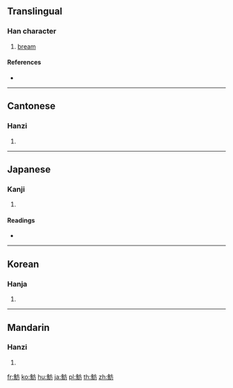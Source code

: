 {{character info/new}}
{{also|鲂}}
==Translingual==

===Han character===
{{Han char|rn=195|rad=魚|as=04|sn=15|four=20327|canj=NFYHS}}

# [[bream]]

====References====
* {{Han ref|kx=1466.350|dkj=46022|dj=2000.110|hdz=74679.060|uh=9B74|ud=39796|bh=E8DB|bd=59611}}

----

==Cantonese==

===Hanzi===
{{yue-hanzi|jyut=|y=fong4|sim=鲂}}

# {{defn|lang=yue|sort=魚04}}

----

==Japanese==

===Kanji===
{{ja-kanji|grade=|rs=魚04}}

# {{defn|lang=ja|sort=魚04}}

====Readings====
* {{ja-readings|on=[[ほう]] (hō)|kun=[[おしきうお]] (oshikiuo), [[かがみだい]] (kagamidai)}}

----

==Korean==

===Hanja===
{{ko-hanja|hangeul=방|eumhun=|rv=bang|mr=pang|y=pang}}

# {{defn|lang=ko|sort=魚04}}

----

==Mandarin==

===Hanzi===
{{cmn-hanzi|sim=鲂|pin=[[fáng]] ([[fang2]])|wg=fang<sup>2</sup>}}

# {{defn|lang=cmn|sort=魚04}}

[[fr:魴]]
[[ko:魴]]
[[hu:魴]]
[[ja:魴]]
[[pl:魴]]
[[th:魴]]
[[zh:魴]]